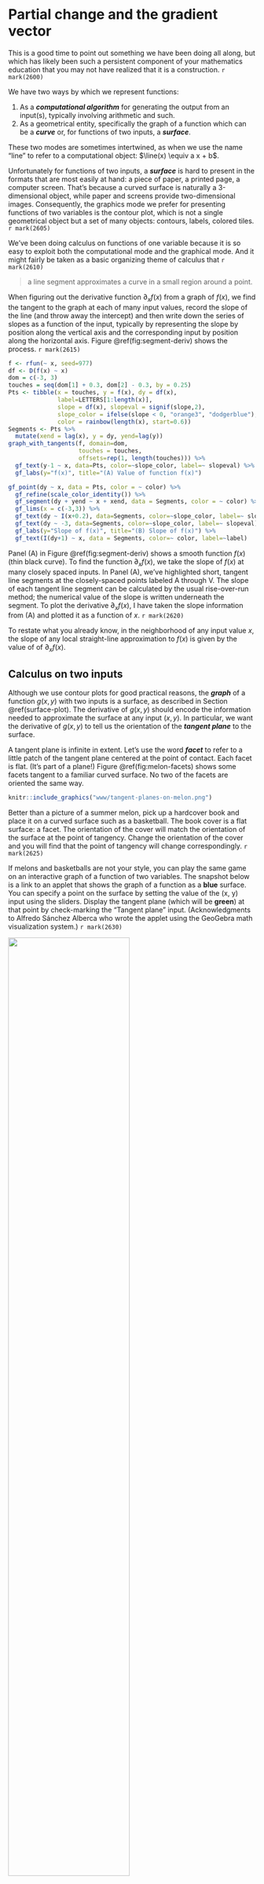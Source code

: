 # Partial change and the gradient vector

This is a good time to point out something we have been doing all along, but which has likely been such a persistent component of your mathematics education that you may not have realized that it is a construction. `r mark(2600)`

We have two ways by which we represent functions:

1. As a ***computational algorithm*** for generating the output from an input(s), typically involving arithmetic and such. 
2. As a geometrical entity, specifically the graph of a function which can be a ***curve*** or, for functions of two inputs, a ***surface***.

These two modes are sometimes intertwined, as when we use the name "line" to refer to a computational object: $\line(x) \equiv a x + b$.

Unfortunately for functions of two inputs, a ***surface*** is hard to present in the formats that are most easily at hand: a piece of paper, a printed page, a computer screen. That's because a curved surface is naturally a 3-dimensional object, while paper and screens provide two-dimensional images. Consequently, the graphics mode we prefer for presenting functions of two variables is the contour plot, which is not a single geometrical object but a set of many objects: contours, labels, colored tiles.  `r mark(2605)`

We've been doing calculus on functions of one variable because it is so easy to exploit both the computational mode and the graphical mode. And it might fairly be taken as a basic organizing theme of calculus that  `r mark(2610)`

> a line segment approximates a curve in a small region around a point.

When figuring out the derivative function $\partial_x f(x)$ from a graph of $f(x)$, we find the tangent to the graph at each of many input values, record the slope of the line (and throw away the intercept) and then write down the series of slopes as a function of the input, typically by representing the slope by position along the vertical axis and the corresponding input by position along the horizontal axis. Figure \@ref(fig:segment-deriv) shows the process. `r mark(2615)`

```r
f <- rfun(~ x, seed=977)
df <- D(f(x) ~ x)
dom = c(-3, 3)
touches = seq(dom[1] + 0.3, dom[2] - 0.3, by = 0.25)
Pts <- tibble(x = touches, y = f(x), dy = df(x), 
              label=LETTERS[1:length(x)],
              slope = df(x), slopeval = signif(slope,2),
              slope_color = ifelse(slope < 0, "orange3", "dodgerblue"),
              color = rainbow(length(x), start=0.6)) 
Segments <- Pts %>%
  mutate(xend = lag(x), y = dy, yend=lag(y))
graph_with_tangents(f, domain=dom, 
                    touches = touches,
                    offsets=rep(1, length(touches))) %>%
  gf_text(y-1 ~ x, data=Pts, color=~slope_color, label=~ slopeval) %>%
  gf_labs(y="f(x)", title="(A) Value of function f(x)")

gf_point(dy ~ x, data = Pts, color = ~ color) %>%
  gf_refine(scale_color_identity()) %>%
  gf_segment(dy + yend ~ x + xend, data = Segments, color = ~ color) %>%
  gf_lims(x = c(-3,3)) %>%
  gf_text(dy ~ I(x+0.2), data=Segments, color=~slope_color, label=~ slopeval) %>%
  gf_text(dy ~ -3, data=Segments, color=~slope_color, label=~ slopeval) %>%
  gf_labs(y="Slope of f(x)", title="(B) Slope of f(x)") %>%
  gf_text(I(dy+1) ~ x, data = Segments, color=~ color, label=~label)
```

Panel (A) in Figure \@ref(fig:segment-deriv) shows a smooth function $f(x)$ (thin black curve). To find the function $\partial_x f(x)$, we take the slope of $f(x)$ at many closely spaced inputs. In Panel (A), we've highlighted short, tangent line segments at the closely-spaced points labeled A through V. The slope of each tangent line segment can be calculated by the usual rise-over-run method; the numerical value of the slope is written underneath the segment. To plot the derivative $\partial_x f(x)$, I have taken the slope information from (A) and plotted it as a function of $x$. `r mark(2620)`

To restate what you already know, in the neighborhood of any input value $x$, the slope of any local straight-line approximation to $f(x)$ is given by the value of of $\partial_x f(x)$. 

## Calculus on two inputs

Although we use contour plots for good practical reasons, the ***graph*** of a function $g(x,y)$ with two inputs is a surface, as described in Section \@ref(surface-plot). The derivative of $g(x,y)$ should encode the information needed to approximate the surface at any input $(x,y)$. In particular, we want the derivative of $g(x,y)$ to tell us the orientation of the ***tangent plane*** to the surface.

A tangent plane is infinite in extent. Let's use the word ***facet*** to refer to a little patch of the tangent plane centered at the point of contact. Each facet is flat. (It's part of a plane!) Figure \@ref(fig:melon-facets) shows some facets tangent to a familiar curved surface. No two of the facets are oriented the same way.

```r
knitr::include_graphics("www/tangent-planes-on-melon.png")
```

Better than a picture of a summer melon, pick up a hardcover book and place it on a curved surface such as a basketball. The book cover is a flat surface: a facet. The orientation of the cover will match the orientation of the surface at the point of tangency. Change the orientation of the cover and you will find that the point of tangency will change correspondingly.  `r mark(2625)`

If melons and basketballs are not your style, you can play the same game on an interactive graph of a function of two variables. The snapshot below is a link to an applet that shows the graph of a function as a **blue** surface. You can specify a point on the surface by setting the value of the (x, y) input using the sliders. Display the tangent plane (which will be **green**) at that point by check-marking the "Tangent plane" input. (Acknowledgments to Alfredo Sánchez Alberca who wrote the applet using the GeoGebra math visualization system.) `r mark(2630)`

<!--
[![](www/geogebra-tangent-app.png)](https://www.geogebra.org/m/wTh7KKd3){:target="_blank"}
-->

<a href="https://www.geogebra.org/m/wTh7KKd3" target="_blank"><img src="www/geogebra-tangent-app.png" width="70%"></a>

 `r mark(2635)`



For the purposes of computation by eye, a contour graph of a surface can be easier to deal with. Figure \@ref(fig:whole-plot) shows the contour graph of a smoothly varying function. Three points have been labeled A, B, and C.  `r mark(2640)`


```r
g <- rfun(~ x + y, seed=382)
Pts <- tibble::tribble(
  ~ x, ~ y, ~ label,
  -1, 1, "A",
  1.5, 1.2, "B",
  -1.7, -1.7, "C"
)
P <- contour_plot(g(x, y) ~ x + y, domain(x=c(-3,3), y=c(-3,3))) %>%
  gf_text(y ~ x, data = Pts, color="magenta", label=~label) %>%
  gf_refine(coord_fixed())
dx <- D(g(x, y) ~ x)
dy <- D(g(x, y) ~ y)
xA <- -1
yA <- 1
gA <- function(x, y) {g(xA, yA) + dx(xA, yA)*(x-xA) + dy(xA,yA)*(y-yA)}
PA <- contour_plot(gA(x, y) ~ x + y, domain(x=xA + 3*c(-.1, .1), y=yA +3*c(-.1, .1))) %>%
  gf_text(y ~ x, data = Pts %>% filter(label=="A"), label=~label, color="magenta", size=12)%>%
  gf_refine(coord_fixed())
PzA <- contour_plot(g(x, y) ~ x + y, domain(x=xA + 3*c(-.1, .1), y=yA +3*c(-.1, .1))) %>%
  gf_text(y ~ x, data = Pts %>% filter(label=="A"), label=~label, color="magenta", size=12)%>%
  gf_refine(coord_fixed())

xB <- 1.5
yB <- 1.2
gB <- function(x, y) {g(xB, yB) + dx(xB, yB)*(x-xB) + dy(xB,yB)*(y-yB)}
PB<-   contour_plot(gB(x, y) ~ x + y, domain(x=c(xB-.1, xB+.1), y=c(yB-.1, yB+.1))) %>%
  gf_text(y ~ x, data = Pts %>% filter(label=="B"), label=~label, color="magenta", size=12)%>%
  gf_refine(coord_fixed())
PzB <- contour_plot(g(x, y) ~ x + y, domain(x=xB + 1*c(-.1, .1), y=yB +1*c(-.1, .1))) %>%
  gf_text(y ~ x, data = Pts %>% filter(label=="B"), label=~label, color="magenta", size=12)%>%
  gf_refine(coord_fixed())

xC <- -1.7
yC <- -1.7
gC<- function(x, y) {g(xC, yC) + dx(xC, yC)*(x-xC) + dy(xC,yC)*(y-yC)}
PC <- contour_plot(gC(x, y) ~ x + y, domain(x=c(xC-.1, xC+.1), y=c(yC-.1, yC+.1))) %>%
  gf_text(y ~ x, data = Pts %>% filter(label=="C"), label=~label, color="magenta", size=12)%>%
  gf_refine(coord_fixed())
PzC <- contour_plot(g(x, y) ~ x + y, domain(x=xC + 1*c(-.1, .1), y=yC +1*c(-.1, .1))) %>%
  gf_text(y ~ x, data = Pts %>% filter(label=="C"), label=~label, color="magenta", size=12)%>%
  gf_refine(coord_fixed())

```

```r
P
```


Zooming in on each of the marked points presents a simpler picture for each of them, although one that is different for each point. Each zoomed-in plot contains almost parallel, almost evenly spaced contours. If the surface had been exactly planar over the entire zoomed-in domain, the contours would be *exactly* parallel and exactly evenly spaced. We can approach such exact parallelness by zooming in more closely around the labeled point. `r mark(2645)`

```r
PzC
PzA
PzB
```

Just as the function $\line(x) \equiv a x + b$ describes a straight line, the function $\text{plane}(x, y) \equiv a + b x + c y$ describes a plane whose orientation is specified by the value of the parameters $b$ and $c$. (Parameter $a$ is about the vertical location of the plane, not it's orientation.) `r mark(2650)`

In Figure \@ref(fig:facet-plot), the facets tangent to the original surface at A, B, and C are displayed. Comparing Figures \@ref(fig:zoomed-plot) and \@ref(fig:facet-plot) you can see that each facet has the same orientation as the surface; the contours face in the same way. `r mark(2655)`


```r
PC
PA
PB
```

Remember that the point of constructing such facets is to generalize the idea of a derivative from a function of one input $f(x)$ to functions of two or more inputs such as $g(x,y)$. Just as the derivative $\partial_x f(x_0)$ reflects the ***slope*** of the *line* tangent to the graph of $f(x)$ at $x=x_0$, our plan for the "derivative" of $g(x_0,y_0)$ is to represent the ***orientation*** of the facet tangent to the graph of $g(x,y)$  at $(x=x_0, y=y_0)$. The question for us now is what information is needed to specify an orientation. `r mark(2660)`

One clue comes from the formula for a function whose graph is a plane oriented in a particular direction:

$$\text{plane}(x,y) \equiv a + b x + cy$$

::: {.scaffolding  data-latex=""}
To explore the roles of the parameters $b$ and $c$ in setting the orientation of the line, open a `r sandbox_link()`. The scaffolding code generates a particular instance of $\text{plane}(x,y)$ and plots it in two ways: a contour plot and a surface plot. Change the numerical values of $b$ and $c$ and observe how the orientation of the planar surface changes in the graphs. You can also see that the value of $a$ is irrelevant to the orientation of the plane, just as the intercept of a straight-line graph is irrelevant to the slope of that line. `r mark(2665)`

```r
plane <- makeFun(a + b*x + c*y ~ x + y, a = 1, b = -2.5, c = 1.6)
if (knitr::is_html_output()) {
  interactive_plot(plane(x, y) ~ x + y, domain(x=c(-2, 2), y=c(-2, 2)))
} else {
  knitr::include_graphics(normalizePath("www/plane-3d.png"))
}
contour_plot(plane(x, y) ~ x + y, domain(x=c(-2, 2), y=c(-2, 2))) %>%
  gf_refine(coord_fixed())
```
As always it can be difficult to extract quantitative information from a surface plot. For the example here, you can see that the high-point on the surface is when $x$ is most negative and $y$ is most positive. Compare that to the contour plot to verify that that two modes are displaying the same surface. `r mark(2670)`


(Note: The `gf_refine(coord_fixed())` part of the contour-plot command makes numerical intervals on the horizontal and vertical axes have the same length.)
:::

An instructive experience is to pick up a rigid, flat object, for instance a smartphone or hardcover book. Hold the object level with pinched fingers at the mid-point of each of the short ends, as shown in Figure \@ref(fig:hold-book) (left).  `r mark(2675)`

```r
knitr::include_graphics("www/level-book.png")
knitr::include_graphics("www/rotated-book.png")
knitr::include_graphics("www/tipped-book.png")
```
You can tip the object in one direction by raising or lowering one hand. (middle picture) And you can tip the object in the other coordinate direction by rotating the object around the line joining the points grasped by the left and right hands. (right picture) By combining these two motions, you can orient the surface of the object in a wide range of directions.^[In describing the orientation of aircraft and ships, three parameters are used: pitch, roll, and yaw. For a geometrical plane (as opposed to an aircraft or ship, which have distinct front and back ends), yaw isn't applicable.] `r mark(2680)`

The purpose of this lesson is to show that two-numbers are sufficient to dictate the orientation of a plane. In terms of Figure \@ref(fig:hold-book) these are 1) the amount that one hand is raised relative to the other and 2) the angle of rotation around the hand-to-hand axis. `r mark(2685)`

Similarly, in the formula for a plane, the orientation is set by two numbers, $b$ and $c$ in $\text{plane}(x, y) \equiv a + b x + c y$.

How do we find the right $b$ and $c$ for the tangent facet to a function $g(x,y)$ at a specific input $(x_0, y_0)$? Taking slices of $g(x,y)$ provides the answer. In particular, these two slices:
$$\text{slice}_1(x) \equiv g(x, y_0) = a + b\, x + c\, y_0 \\ \text{slice}_2(y) \equiv g(x_0, y) = a + b x_0 + c\, y$$

Look carefully at the formulas for the slices. In $\text{slice}_1(x)$, the value of $y$ is being held constant at $y=y_0$. Similarly, in $\text{slice}_2(y)$ the value of $x$ is held constant at $x=x_0$.  `r mark(2690)`

The parameters $b$ and $c$ can be read out from the derivatives of the respective slices: $b$ is equal to the derivative of the slice$_1$ function with respect to $x$ evaluated at $x=x_0$, while $c$ is the derivative of the slice$_2$ function with respect to $y$ evaluated at $y=y_0$. Or, in the more compact mathematical notation:

$$b = \partial_x \text{slice}_1(x)\left.\strut\right|_{x=x_0} \ \ \text{and}\ \ c=\partial_y \text{slice}_2(y)\left.\strut\right|_{y=y_0}$$
These derivatives of slice functions are called ***partial derivatives***. The word "partial" refers to examining just one input at a time. In the above formulas, the ${\large |}_{x=x_0}$ means to evaluate the derivative at $x=x_0$ and  ${\large |}_{y=y_0}$ means something similar. `r mark(2695)`

You don't need to create the slices explicitly in order to calculate the partial derivatives. 
Simply differentiate $g(x, y)$ with respect to $x$ in order to get parameter $b$ and differentiate $g(x, y)$ with respect to $y$ to get parameter $c$. To demonstrate, we'll make use of the ***sum*** rule:
$$\partial_x g(x, y) = \underbrace{\partial_x a}_{=0} + \underbrace{\partial_x b x}_{=b} + \underbrace{\partial_x cy}_{=0} = b$$
Similarly, $$\partial_y g(x, y) = \underbrace{\partial_y a}_{=0} + \underbrace{\partial_y b x}_{=0} + \underbrace{\partial_y cy}_{=c} = c$$

::: {.takenote  data-latex=""}
Get in the habit of noticing the subscript on the differentiation symbol $\partial$. When taking, for instance, $\partial_y f(x,y,z, \ldots)$, all variables other than $y$ are to be ***held constant***. Some examples: `r mark(2700)`

$$\partial_y 3 x^2 = 0\ \ \text{but}\ \ \ 
\partial_x 3 x^2 = 6x\\
\ \\
\partial_y 2 x^2 y = 2x^2\ \ \text{but}\ \ \
\partial_x 2 x^2 y = 4 x y
$$
:::


## All other things being equal ...

Recall that the derivative of a function of one variable, say, $\partial_x f(x)$ tells you, at each possible value of the input $x$, how much the output will change proportional to a small change in the value of the input. 

Now that we are in the domain of multiple inputs, writing $h$ to stand for "a small change" is not entirely adequate. Instead, we'll write $dx$ for a small change in the $x$ input and $dy$ for a small change in the $y$ input.

With this notation, we write the first-order polynomial approximation to a function of a single input $x$ as $$f(x+dx) = f(x) + \partial_x f(x) \times dx$$
Applying this notation to functions of two inputs, we have:
$$g(x + \color{magenta}{dx}, y) = g(x,y) + \color{magenta}{\partial_x} g(x,y) \times \color{magenta}{dx}\\
\text{and} \\
g(x, y+\color{brown}{dy}) = g(x,y) + \color{brown}{\partial_y} g(x,y) \times \color{brown}{dy}$$

Each of these statements is about *changing one input* while *holding the other input(s) constant*. Or, as the more familiar expression goes, "The effect of changing one input  **all other things being equal** or **all other things held constant**.^[The Latin phrase for this is *ceteris paribus*, often used in economics.] `r mark(2705)`


Everything we've said about differentiation rules applies not just to functions of one input, $f(x)$, but to functions with two or more inputs, $g(x,y)$, $h(x,y,z)$ and so on.  `r mark(2710)`

## Gradient vector

For functions of two inputs, there are two partial derivatives. For functions of three inputs, there are three partial derivatives. We can, of course, collect the partial derivatives into Cartesian coordinate form. This collection is called the ***gradient vector***. `r mark(2715)`

Just as our notation for differences ($\cal D$) and derivatives ($\partial$) involves unusual typography on the letter "D," the notation for the gradient involves such unusual typography although this time on $\Delta$, the Greek version of "D." For the gradient symbol, turn $\Delta$ on its head: $\nabla$. That is,
$$\nabla g(x,y) \equiv \left(\stackrel\strut\strut\partial_x g(x,y), \ \ \partial_y g(x,y)\right)$$

Note that $\nabla g(x,y)$ is a function of both $x$ and $y$, so in general the gradient vector differs from place to place in the function's domain.

The graphics convention for drawing a gradient vector for a particular input, that is, $\nabla g(x_0, y_0)$, puts an arrow with its root at $(x_0, y_0)$, pointing in direction $\nabla g(x_0, y_0)$, as in Figure \@ref(fig:one-grad-arrow). `r mark(2720)`

```r
graw <- rfun( ~ x + y, seed=562)
g <- makeFun(graw(x, y)  ~ x & y)
contour_plot(g(x, y+.2) ~ x + y, domain(x=c(-2,2), y=c(0, 4))) %>%
  gf_text(2 ~ 1, label= ~"(x=1,y=2)", color="orange3", hjust=0, vjust=-0.50) %>%
  gradient_plot(g(x, y) ~ x + y, domain(x=c(1,2), y=c(2, 3)), npts=1, color="orange3", alpha=1) %>%
  gf_refine(coord_fixed())
```

A ***gradient field*** (see Figure \@ref(fig:gradient-field-A)) is the value of the gradient vector at each point in the function's domain. Graphically, in order to prevent over-crowding, the vectors are drawn at discrete points. The lengths of the drawn vectors are set proportional to the numerical length of $\nabla g(x, y)$, so a short vector means the surface is relatively level, a long vector means the surface is relatively steep.  `r mark(2725)`

```r
contour_plot(g(x, y+.2) ~ x + y, domain(x=c(-2,2), y=c(0, 4))) %>%
  gradient_plot(g(x, y) ~ x + y, color="orange3", alpha=1) %>%
  gf_refine(coord_fixed())
```


## Total derivative (optional)

The name "partial derivative" suggests the existence of some kind of derivative that's not just a part, but the whole thing. The ***total derivative*** is such a whole and gratifyingly made up of it's parts, that is, the partial derivatives.

Suppose you are modeling the temperature of some volume of the atmosphere, given as $T(t, x, y, z)$. This merely says that the temperature depends on both time and location, something that is familiar from everyday life.

The partial derivatives have an easy interpretation: $\partial_t T()$ tells how the temperature is changing over time at a given location, perhaps because of the evaporation or condensation of water vapor. $\partial_x T()$ tells how the temperature changes in the $x$ direction, and so on.

The total derivative gives an overall picture of the changes in a parcel of air, which you can thnk of as a tiny balloon-like structure but without the balloon membrane. The temperature inside the "balloon" may change with time (e.g. condensation or evaporation of water), but as the ballon drifts along with the motion of the air (that is, the wind), the evolving location can change the temperature as well. Think of a balloon caught in an updraft: the temperature goes down as the balloon ascends. 

For an imaginary observer located in the balloon, the temperature is changing with time. Part of this change is the instrinsic change measured by $\partial_t T$ but we need to add to that the changes induces by the evolving location of the balloon.  The partial change in temperature due to a change in altitude is $\partial_z T$, but it's important to realize that the coordinates of the location are themselves functions of time: $x(t), y(t), z(t)$. Seeing the function $T()$ for the observer in the balloon as a function of $t$, we have $T(t, x(t), y(t), z(t))$.  This is a function composition: $T()$ composed with each of $x()$, $y()$, and $z()$. Recall in the chain rule $\partial_v f(g(v)) = \partial_v f(g(v)) \partial_v g(v)$ that the derivative of the composed quantity is the product of two derivatives.

Likewise, the total derivative of temperature with respect to the observer riding in the balloon will be add together the parts due to changes in time (holding position constant), x-coordinate (holding time and the other space coordinates constant), and the like. Signifying the total differentiation with a capital $D$, we have
$$D\, T(t) = \partial_t T() + \partial_x T() \cdot\partial_t x + \partial_y T()\cdot \partial_t y + \partial_z T() \cdot\partial_t z$$
Note that $\partial_t x$ is the velocity of the balloon in the x-direction, and similarly for the other coordinate directions. Writing these velocities as $v_x, v_y, v_z$, the total derivative for temperature of a parcel of air embedded in a moving atmosphere is

$$D\ T(t) = \partial_t T + v_x\, \partial_x T + v_y\, \partial_y T + v_z\, \partial_z T$$
Formulations like this, which put the parts of change together into a whole, are often seen in the mathematics of fluid flow as applied in meteorology and oceanology.

<!-- ## Other optimization algorithms

Nelder-Mead, etc.

`rrr insert_calcZ_exercise("XX.XX", "kcblMf", "Exercises/pony-run-bed.Rmd")`

-->

## Differentials {#differential-skier}

> *A little bit of this, a little bit of that.* --- Stevie Wonder, "The Game of Love"

We have framed calculus in terms of ***functions***: transformations that take one (or more!) quantities as input and return a quantity as output. This was not the original formulation. In this section, we will use the original style in order to demonstrate how you can sometimes skip the step of constructing a function before differentiating to answer a question of the sort: "If this quantity changes by a little bit, how much will another, related quantity change?"

As an example, consider the textbook-style problem of a water skier being pulled along the water by a rope pulled in from the top of a tower of height $H$. The skier is distance $x$ from the tower. As the rope is winched in at a constant rate, does the skier go faster or slower as she approaches the tower.

```r
knitr::include_graphics("www/water-skier.png")
```

In the function style of approach, we can write the position function $x(t)$ with input the length of the rope $L(t)$. Using the diagram, you can see that
$$x(t) = \sqrt{\strut L(t)^2 - H^2}\ .$$

Differentiate both sides with respect to $t$ to get the velocity of the skier: $\partial_t x(t)$ through the chain rule:
$$\underbrace{\partial_t x(t)}_{\partial_t f(g(t))} = \underbrace{\frac{1}{2\sqrt{\strut L(t)^2 - H^2}}}_{\left[ \partial_t f \right](g(t)) } \times \underbrace{\left[2 \partial_t L(t)\right]}_{\partial_t g(t)} = \frac{\partial_t L(t)}{\strut\sqrt{L(t)^2 - H^2}}$$

Now to reformulate the problem without defining a function.

Newton referred to "flowing quantities" or "*fluents*" and to what today is universally called derivatives as "*fluxions*." Newton did not have a notion of ***inputs*** and ***output***.^[The meaning of "output" as "to produce" dates from more than 100 years after Newton's death.]

At about the same time as Newton's inventions, very similar ideas were being given very different names by mathematicians on the European continent. There, an infinitely small change in a quantity was called a "*differential*" and the differential of $x$ was denoted $dx$. 

The first calculus textbook was subtitled, *Of the Calculus of Differentials*, in other words, how to calculate differentials. (See Figure \@ref(fig:calcul-des-differences).) Section I of this 1696 text is entitled, "Where we give the rules of this calculation," those rules being recognizably the same as presented in Chapter \@ref(prod-comp-rules) of this book.



```r
knitr::include_graphics("www/Hopital-part-1.png")
```
Definition I of Section I states, 

> "*We call quantities *variable* that grow or decrease continuously; and to the contrary *constant* quantities are those that remain the same while the others change. ... The infinitely small amount by which a continuous quantity increases or decreases is called the **differential**.*"

The differential is not a derivative. The differential is an ***infinitely small change*** in a quantity and a derivative is a ***rate of change***. The differential of a quantity $x$ is written $dx$ in the textbook.^[A "warning" is given in the textbook that the symbol $d$ will always be used to mark the differential of a variable quantity and that $d$ will never be used to indicate a parameter.]

The point of Section I of de l'Hôpital's textbook is to present the rules by which the differentials of complex quantities can be calculated. You'll recognize the product rule in de l'Hôpital's notation: 

```r
knitr::include_graphics("www/lhopitals-product-rule.png")
```

The Pythagorean theorem relates the various quantities this way: 

$$L^2 = x^2 + H^2$$

The differential of each side of the equation refers to "a little bit" of increase in the quantity on that side of the equation:
$$d(L^2) = d(x^2)\ \ \ \implies\ \ \ 2 L\, dL = 2 x\, dx$$ where we've used one of the "rules" for calculating differentials. This gives us
$$dx = \frac{L}{x} dL$$
Think of this as a recipe for calculating $dx$. If you tell me $L$, $x$, and $dL$ then you can calculate the value of $dx$. For instance, suppose the tower is 52 feet tall and that there is $L=173$ feet of tow-rope extending to the skier. The Pythagorean theorem tells us the skier is $x=165$ feet from the base of the tower.  The rope is, let us suppose, being pulled in at the top of the tower at $dL = 10$ feet per second. How fast is $x$ changing?
$$dx = \frac{173\ \text{ft}}{165\ \text{ft}} \times 10 \text{ft s}^{-2} = 10.05\ \text{ft s}^{-1}$$

We'll return to "a little bit of this" when we explore how to add up little bits to get the whole in Chapter \@ref(accum-symbolic).



## Exercises

`r insert_calcZ_exercise("24.01", "xdkw", "Exercises/gradient-field-orange.Rmd")`

`r insert_calcZ_exercise("24.02", "9iowVB", "Exercises/partial-purple.Rmd")`

`r insert_calcZ_exercise("24.04", "qdkw", "Exercises/partial-tan.Rmd")`

`r insert_calcZ_exercise("24.06", "uekses", "Exercises/partial-doctor.Rmd")`


`r insert_calcZ_exercise("24.07", "RbuhMy", "Exercises/child-hide-lamp.Rmd")`

`r insert_calcZ_exercise("24.08", "lkwciw", "Exercises/gradient-field-blue.Rmd")`


`r insert_calcZ_exercise("24.10", "wkd83", "Exercises/gradient-field-red.Rmd")`

`r insert_calcZ_exercise("24.12", "tPsfoR", "Exercises/boy-iron-dish.Rmd")`

`r insert_calcZ_exercise("24.13", "YMxxSG", "Exercises/buck-lie-plant.Rmd")`

`r insert_calcZ_exercise("24.14", "vkdlw", "Exercises/partial-house.Rmd")`

`r insert_calcZ_exercise("24.16", "72ldw", "Exercises/spider-blow-lamp.Rmd")`


`r insert_calcZ_exercise("24.18", "oekse", "Exercises/grass-grows-red.Rmd")`


`r insert_calcZ_exercise("24.20", "ZQlUv4", "Exercises/shark-bite-sheet.Rmd")`

